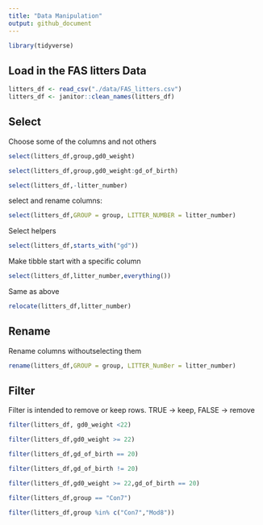 ```yaml
---
title: "Data Manipulation"
output: github_document
---
```


```r
library(tidyverse)
```
## Load in the FAS litters Data

```r
litters_df <- read_csv("./data/FAS_litters.csv")
litters_df <- janitor::clean_names(litters_df)
```

## Select

Choose some of the columns and not others

```r
select(litters_df,group,gd0_weight)
```

```r
select(litters_df,group,gd0_weight:gd_of_birth)
```

```r
select(litters_df,-litter_number)
```

select and rename columns:

```r
select(litters_df,GROUP = group, LITTER_NUMBER = litter_number)
```

Select helpers

```r
select(litters_df,starts_with("gd"))
```

Make tibble start with a specific column

```r
select(litters_df,litter_number,everything())
```

Same as above

```r
relocate(litters_df,litter_number)
```

## Rename

Rename columns withoutselecting them

```r
rename(litters_df,GROUP = group, LITTER_NumBer = litter_number)
```

## Filter

Filter is intended to remove or keep rows. TRUE -> keep, FALSE -> remove

```r
filter(litters_df, gd0_weight <22)
```

```r
filter(litters_df,gd0_weight >= 22)
```

```r
filter(litters_df,gd_of_birth == 20)
```

```r
filter(litters_df,gd_of_birth != 20)
```

```r
filter(litters_df,gd0_weight >= 22,gd_of_birth == 20)
```

```r
filter(litters_df,group == "Con7")
```

```r
filter(litters_df,group %in% c("Con7","Mod8"))
```

